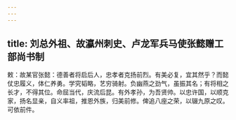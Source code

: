 ```yaml
---
---
---
```

title: 刘总外祖、故瀛州刺史、卢龙军兵马使张懿赠工部尚书制
---



敕：故某官张懿：德善者将启后人，忠孝者克扬前烈。有美必复，宜其然乎？而懿仗忠履义，体仁养勇。学究韬略，艺穷骑射。负幽燕之劲气，虽振其名；有将相之长才，不得其位。命屈当代，庆流后昆。有外孝孙，为吾贤帅。以忠许国，以顺克家，扬名显亲，自义率祖，推恩外族，归美前修。俾追八座之荣，以辍九原之叹。可依前件。